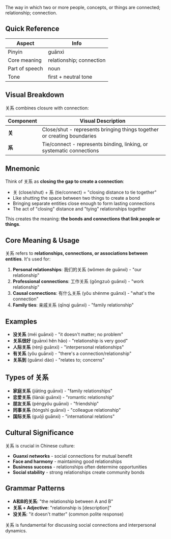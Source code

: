 The way in which two or more people, concepts, or things are connected; relationship; connection.

## Quick Reference

| Aspect         | Info                         |
| -------------- | ---------------------------- |
| Pinyin         | guānxì                       |
| Core meaning   | relationship; connection     |
| Part of speech | noun                         |
| Tone           | first + neutral tone         |

## Visual Breakdown

关系 combines closure with connection:

| Component | Visual Description                                                         |
| --------- | -------------------------------------------------------------------------- |
| **关**    | Close/shut - represents bringing things together or creating boundaries    |
| **系**    | Tie/connect - represents binding, linking, or systematic connections      |

## Mnemonic

Think of 关系 as **closing the gap to create a connection**:

- 关 (close/shut) + 系 (tie/connect) = "closing distance to tie together"
- Like shutting the space between two things to create a bond
- Bringing separate entities close enough to form lasting connections
- The act of "closing" distance and "tying" relationships together

This creates the meaning: **the bonds and connections that link people or things**.

## Core Meaning & Usage

关系 refers to **relationships, connections, or associations between entities**. It's used for:

1. **Personal relationships**: 我们的关系 (wǒmen de guānxì) - "our relationship"
2. **Professional connections**: 工作关系 (gōngzuò guānxì) - "work relationship"
3. **Causal connections**: 有什么关系 (yǒu shénme guānxì) - "what's the connection"
4. **Family ties**: 亲戚关系 (qīnqi guānxì) - "family relationship"

## Examples

- **没关系** (méi guānxì) - "it doesn't matter; no problem"
- **关系很好** (guānxì hěn hǎo) - "relationship is very good"
- **人际关系** (rénjì guānxì) - "interpersonal relationships"
- **有关系** (yǒu guānxì) - "there's a connection/relationship"
- **关系到** (guānxì dào) - "relates to; concerns"

## Types of 关系

- **家庭关系** (jiātíng guānxì) - "family relationships"
- **恋爱关系** (liànài guānxì) - "romantic relationship"
- **朋友关系** (péngyǒu guānxì) - "friendship"
- **同事关系** (tóngshì guānxì) - "colleague relationship"
- **国际关系** (guójì guānxì) - "international relations"

## Cultural Significance

关系 is crucial in Chinese culture:
- **Guanxi networks** - social connections for mutual benefit
- **Face and harmony** - maintaining good relationships
- **Business success** - relationships often determine opportunities
- **Social stability** - strong relationships create community bonds

## Grammar Patterns

- **A和B的关系**: "the relationship between A and B"
- **关系 + Adjective**: "relationship is [description]"
- **没关系**: "it doesn't matter" (common polite response)

关系 is fundamental for discussing social connections and interpersonal dynamics.
